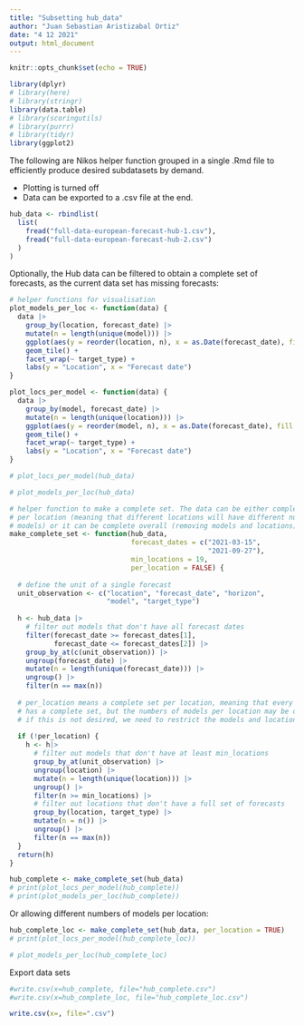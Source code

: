 ```yaml
---
title: "Subsetting hub_data"
author: "Juan Sebastian Aristizabal Ortiz"
date: "4 12 2021"
output: html_document
---
```


```r
knitr::opts_chunk$set(echo = TRUE)
```
```r
library(dplyr)
# library(here)
# library(stringr)
library(data.table)
# library(scoringutils)
# library(purrr)
# library(tidyr)
library(ggplot2)
```

The following are Nikos helper function grouped in a single .Rmd file to efficiently produce desired subdatasets by demand. 

  * Plotting is turned off 
  * Data can be exported to a .csv file at the end. 


```r
hub_data <- rbindlist(
  list(
    fread("full-data-european-forecast-hub-1.csv"), 
    fread("full-data-european-forecast-hub-2.csv")
  )
)
```


Optionally, the Hub data can be filtered to obtain a complete set of forecasts, as the current data set has missing forecasts: 

```r
# helper functions for visualisation
plot_models_per_loc <- function(data) {
  data |>
    group_by(location, forecast_date) |>
    mutate(n = length(unique(model))) |>
    ggplot(aes(y = reorder(location, n), x = as.Date(forecast_date), fill = n)) + 
    geom_tile() + 
    facet_wrap(~ target_type) + 
    labs(y = "Location", x = "Forecast date")
} 

plot_locs_per_model <- function(data) {
  data |>
    group_by(model, forecast_date) |>
    mutate(n = length(unique(location))) |>
    ggplot(aes(y = reorder(model, n), x = as.Date(forecast_date), fill = n)) + 
    geom_tile() + 
    facet_wrap(~ target_type) + 
    labs(y = "Location", x = "Forecast date")
} 
```

```r
# plot_locs_per_model(hub_data)
```

```r
# plot_models_per_loc(hub_data)
```


```r

# helper function to make a complete set. The data can be either complete
# per location (meaning that different locations will have different numbers of
# models) or it can be complete overall (removing models and locations)
make_complete_set <- function(hub_data, 
                              forecast_dates = c("2021-03-15", 
                                                 "2021-09-27"), 
                              min_locations = 19, 
                              per_location = FALSE) {
  
  # define the unit of a single forecast
  unit_observation <- c("location", "forecast_date", "horizon", 
                        "model", "target_type")
  
  h <- hub_data |>
    # filter out models that don't have all forecast dates 
    filter(forecast_date >= forecast_dates[1], 
           forecast_date <= forecast_dates[2]) |>
    group_by_at(c(unit_observation)) |>
    ungroup(forecast_date) |>
    mutate(n = length(unique(forecast_date))) |>
    ungroup() |>
    filter(n == max(n)) 
  
  # per_location means a complete set per location, meaning that every location
  # has a complete set, but the numbers of models per location may be different
  # if this is not desired, we need to restrict the models and locations
  
  if (!per_location) {
    h <- h|>
      # filter out models that don't have at least min_locations
      group_by_at(unit_observation) |>
      ungroup(location) |>
      mutate(n = length(unique(location))) |>
      ungroup() |>
      filter(n >= min_locations) |> 
      # filter out locations that don't have a full set of forecasts
      group_by(location, target_type) |>
      mutate(n = n()) |>
      ungroup() |>
      filter(n == max(n))
  }
  return(h)
}

hub_complete <- make_complete_set(hub_data)
# print(plot_locs_per_model(hub_complete))
# print(plot_models_per_loc(hub_complete))
```

Or allowing different numbers of models per location: 

```r
hub_complete_loc <- make_complete_set(hub_data, per_location = TRUE)
# print(plot_locs_per_model(hub_complete_loc))
```

```r
# plot_models_per_loc(hub_complete_loc)
```

Export data sets
```r
#write.csv(x=hub_complete, file="hub_complete.csv")
#write.csv(x=hub_complete_loc, file="hub_complete_loc.csv")

write.csv(x=, file=".csv")
```



